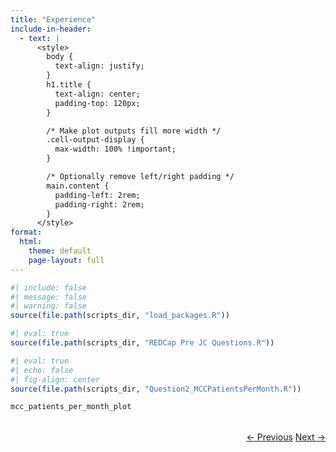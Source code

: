 ```yaml
---
title: "Experience"
include-in-header: 
  - text: |
      <style>
        body {
          text-align: justify;
        }
        h1.title {
          text-align: center;
          padding-top: 120px;
        }

        /* Make plot outputs fill more width */
        .cell-output-display {
          max-width: 100% !important;
        }

        /* Optionally remove left/right padding */
        main.content {
          padding-left: 2rem;
          padding-right: 2rem;
        }
      </style>
format:
  html:
    theme: default
    page-layout: full
---
```


```r
#| include: false
#| message: false
#| warning: false
source(file.path(scripts_dir, "load_packages.R"))
```



```r
#| eval: true
source(file.path(scripts_dir, "REDCap Pre JC Questions.R"))

```



```r
#| eval: true
#| echo: false
#| fig-align: center
source(file.path(scripts_dir, "Question2_MCCPatientsPerMonth.R"))

mcc_patients_per_month_plot
```
<div style="text-align: right; margin-top: 2rem;">
  <a href="../role/" class="btn btn-primary">← Previous</a>
  <a href="../ipi_nivo_rx_yn/" class="btn btn-primary">Next →</a>
</div>